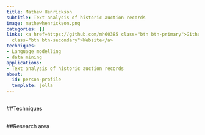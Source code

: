 ```yaml
---
title: Mathew Henrickson
subtitle: Text analysis of historic auction records
image: mathewhenrickson.png
categories: []
links: <a href=https://github.com/mh60385 class="btn btn-primary">Github</a><a href=https://ahc.leeds.ac.uk/fine-art/pgr/5707/mathew-henrickson
  class="btn btn-secondary">Website</a>
techniques:
- Language modelling
- data mining
applications:
- Text analysis of historic auction records
about:
  id: person-profile
  template: jolla
---
```

   
:::{#person-profile}
:::
   
##
##Techniques
   
:::{#Techniques}
:::
   
##
##Research area
   
:::{#applications}
:::